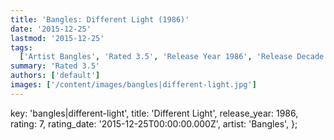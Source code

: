 ```yaml
---
title: 'Bangles: Different Light (1986)'
date: '2015-12-25'
lastmod: '2015-12-25'
tags:
  ['Artist Bangles', 'Rated 3.5', 'Release Year 1986', 'Release Decade 1980']
summary: 'Rated 3.5'
authors: ['default']
images: ['/content/images/bangles|different-light.jpg']
---
```


  key: 'bangles|different-light',
  title: 'Different Light',
  release_year: 1986,
  rating: 7,
  rating_date: '2015-12-25T00:00:00.000Z',
  artist: 'Bangles',
};

<MusicRating data={data} />
